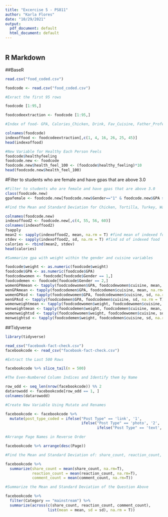 ```yaml
---
title: "Excercise 5 - PS811"
author: "Karla Flores"
date: "10/29/2021"
output:
  pdf_document: default
  html_document: default
---
```


```r

```

## R Markdown

##BaseR

```r

read.csv("food_coded.csv")
```

```r

foodcode <- read.csv("food_coded.csv")


```

```r

#Exract the first 95 rows

foodcode [1:95,]

foodcodeextraction <- foodcode [1:95,]


```

```r
#Index of food- GPA, Calories_Chicken, Drink, Fav_Cuisine, Father_Profession, Mother_Profession  

colnames(foodcode)
indexoffood <- foodcodeextraction[,c(1, 4, 16, 26, 25, 45)]
head(indexoffood)


```
```r

#New Variable for Healthy Each Person Feels 
foodcode$healthyfeeling
foodcode.new <- foodcode
foodcode.new$health_feel_100 <- (foodcode$healthy_feeling)*10
head(foodcode.new$health_feel_100)
```

#Filter to students who are female and have gpas that are above 3.0
```r

#Filter to students who are female and have gpas that are above 3.0
class(foodcode.new)
gpafemale <- foodcode.new[foodcode.new$Gender=="1" & foodcode.new$GPA > 3.0,]
```

```r

#Find the Mean and Standard Deviation for Chicken, Tortilla, Turkey, Waffle 

colnames(foodcode.new)
indexoffood2 <- foodcode.new[,c(4, 55, 56, 60)]
colnames(indexoffood2)
?sapply
mean2 <- sapply(indexoffood2, mean, na.rm = T) #find mean of indexed food
stdev <- sapply(indexoffood2, sd, na.rm = T) #find sd of indexed food
calories <- rbind(mean2, stdev)
head(calories)
```


```r

#Summarize gpa with weight within the gender and cuisine variables

foodcode$weight <- as.numeric(foodcode$weight)
foodcode$GPA <- as.numeric(foodcode$GPA)
foodcodewomen <- foodcode[foodcode$Gender == 1,]
foodcodemen <- foodcode[foodcode$Gender == 2,]
womenGPAmean <- tapply(foodcodewomen$GPA, foodcodewomen$cuisine, mean, na.rm=T)
menGPAmean <- tapply(foodcodemen$GPA, foodcodemen$cuisine, mean, na.rm=T)
womenGPAsd <- tapply(foodcodewomen$GPA, foodcodewomen$cuisine, sd, na.rm = T)
menGPAsd <- tapply(foodcodemen$GPA, foodcodemen$cuisine, sd, na.rm = T)
womenweightmean <- tapply(foodcodewomen$weight, foodcodewomen$cuisine, mean, na.rm = T)
menweightmean <- tapply(foodcodemen$weight, foodcodemen$cuisine, mean, na.rm = T)
womenweightsd <- tapply(foodcodewomen$weight, foodcodewomen$cuisine, sd, na.rm = T)
menweightsd <- tapply(foodcodemen$weight, foodcodemen$cuisine, sd, na.rm = T)

```

##Tidyverse

```r
library(tidyverse)

read_csv("facebook-fact-check.csv")
facebookcode <- read_csv("facebook-fact-check.csv")

```
```r

#Extract the Last 500 Rows

facebookcode %>% slice_tail(n = 500)

```
```r

#The Even-Numbered Column Indices and Identify them by Name

row_odd <- seq_len(nrow(facebookcode)) %% 2 
datarowodd <- facebookcode[row_odd == 1, ]
colnames(datarowodd)

```

```r

#Create New Variable Using Mutate and Renames

facebookcode <- facebookcode %>% 
  mutate(post_type_coded = ifelse("Post Type" == 'link', '1',
                                  ifelse("Post Type" == 'photo', '2', 
                                         ifelse("Post Type" == 'text', '3','4'))))

```

```r

#Arrange Page Names in Reverse Order 

facebookcode %>% arrange(desc(Page))

```
```r

#Find the Mean and Standard Deviation of: share_count, reaction_count, comment_count

facebookcode %>% 
  summarize(share_count = mean(share_count, na.rm=T),
            reaction_count = mean(reaction_count, na.rm=T),
            comment_count = mean(comment_count, na.rm=T))


```
```r
#Summarize the Mean and Standard Deviation of the Question Above

facebookcode %>% 
  filter(Category == "mainstream") %>% 
  summarize(across(c(share_count, reaction_count, comment_count), 
                   list(mean = mean, sd = sd), na.rm = T)) 

```


